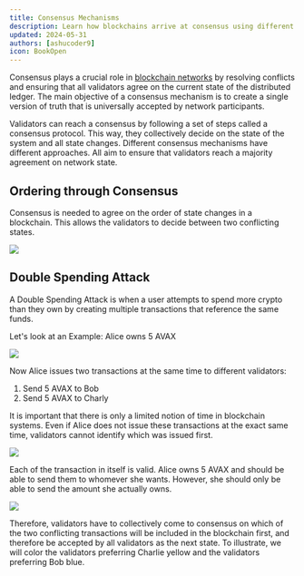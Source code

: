 ```yaml
---
title: Consensus Mechanisms
description: Learn how blockchains arrive at consensus using different mechanisms.
updated: 2024-05-31
authors: [ashucoder9]
icon: BookOpen
---
```


Consensus plays a crucial role in [blockchain networks](/guides/what-is-a-blockchain) by resolving conflicts and ensuring that all validators agree on the current state of the distributed ledger. The main objective of a consensus mechanism is to create a single version of truth that is universally accepted by network participants.

Validators can reach a consensus by following a set of steps called a consensus protocol. This way, they collectively decide on the state of the system and all state changes. Different consensus mechanisms have different approaches. All aim to ensure that validators reach a majority agreement on network state. 

## Ordering through Consensus

Consensus is needed to agree on the order of state changes in a blockchain. This allows the validators to decide between two conflicting states.

![](https://qizat5l3bwvomkny.public.blob.vercel-storage.com/builders-hub/course-images/avalanche-fundamentals/1-aWL9i9BFicUEF7ntMjBFuUejfadAUS.png)

<Quiz quizId="102"/>

## Double Spending Attack

A Double Spending Attack is when a user attempts to spend more crypto than they own by creating multiple transactions that reference the same funds.

Let's look at an Example: Alice owns 5 AVAX

![](https://qizat5l3bwvomkny.public.blob.vercel-storage.com/builders-hub/course-images/avalanche-fundamentals/2-2fU6eqsUiCq76Sy04VEfvD5rLo3eVc.png)

Now Alice issues two transactions at the same time to different validators:

1. Send 5 AVAX to Bob
2. Send 5 AVAX to Charly

It is important that there is only a limited notion of time in blockchain systems. Even if Alice does not issue these transactions at the exact same time, validators cannot identify which was issued first.

![](https://qizat5l3bwvomkny.public.blob.vercel-storage.com/builders-hub/course-images/avalanche-fundamentals/3-8GHqtWHuf44Nilsugj6yC9sC0BFsZh.png)

Each of the transaction in itself is valid. Alice owns 5 AVAX and should be able to send them to whomever she wants. However, she should only be able to send the amount she actually owns.

![](https://qizat5l3bwvomkny.public.blob.vercel-storage.com/builders-hub/course-images/avalanche-fundamentals/4-GeSctGjJKsmXFWvwMpZmYpDcGquZcg.png)

Therefore, validators have to collectively come to consensus on which of the two conflicting transactions will be included in the blockchain first, and therefore be accepted by all validators as the next state. To illustrate, we will color the validators preferring Charlie yellow and the validators preferring Bob blue.

<Quiz quizId="103"/>
